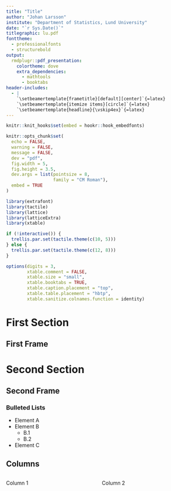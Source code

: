 ```yaml
---
title: "Title"
author: "Johan Larsson"
institute: "Department of Statistics, Lund University"
date: "`r Sys.Date()`"
titlegraphic: lu.pdf
fonttheme:
  - professionalfonts
  - structurebold
output: 
  rmdplugr::pdf_presentation:
    colortheme: dove
    extra_dependencies:
      - mathtools
      - booktabs
header-includes:
  - | 
    `\setbeamertemplate{frametitle}[default][center]`{=latex}
    `\setbeamertemplate{itemize items}[circle]`{=latex}
    `\setbeamertemplate{headline}{\vskip4ex}`{=latex}
---
```


```r
knitr::knit_hooks$set(embed = hookr::hook_embedfonts)

knitr::opts_chunk$set(
  echo = FALSE,
  warning = FALSE,
  message = FALSE,
  dev = "pdf",
  fig.width = 5,
  fig.height = 3.5,
  dev.args = list(pointsize = 8,
                  family = "CM Roman"),
  embed = TRUE
)

library(extrafont)
library(tactile)
library(lattice)
library(latticeExtra)
library(xtable)

if (!interactive()) {
  trellis.par.set(tactile.theme(c(10, 5)))
} else {
  trellis.par.set(tactile.theme(c(12, 8)))
}

options(digits = 3,
        xtable.comment = FALSE,
        xtable.size = "small",
        xtable.booktabs = TRUE,
        xtable.caption.placement = "top",
        xtable.table.placement = "hbtp",
        xtable.sanitize.colnames.function = identity)
```

# First Section

## First Frame

# Second Section

## Second Frame

### Bulleted Lists

- Element A
- Element B
    - B.1
    - B.2
- Element C    

## Columns

::: {.columns}
:::: {.column width=0.6}
Column 1
::::
:::: {.column width=0.4}
Column 2
::::
:::
